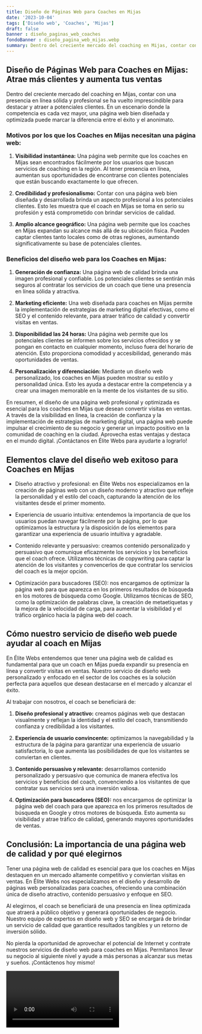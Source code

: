 ```yaml
---
title: Diseño de Páginas Web para Coaches en Mijas
date: '2023-10-04'
tags: ['Diseño web', 'Coaches', 'Mijas']
draft: false
banner : diseño_paginas_web_coaches
fondoBanner : diseño_pagina_web_mijas.webp
summary: Dentro del creciente mercado del coaching en Mijas, contar con una presencia en línea sólida y profesional se ha vuelto imprescindible para destacar y atraer a potenciales clientes. En un escenario donde la competencia es cada vez mayor, una página web bien diseñada y optimizada puede marcar la diferencia entre el éxito y el anonimato.
---
```


## Diseño de Páginas Web para Coaches en Mijas: Atrae más clientes y aumenta tus ventas

Dentro del creciente mercado del coaching en Mijas, contar con una presencia en línea sólida y profesional se ha vuelto imprescindible para destacar y atraer a potenciales clientes. En un escenario donde la competencia es cada vez mayor, una página web bien diseñada y optimizada puede marcar la diferencia entre el éxito y el anonimato.

### Motivos por los que los Coaches en Mijas necesitan una página web:

1. **Visibilidad instantánea:** Una página web permite que los coaches en Mijas sean encontrados fácilmente por los usuarios que buscan servicios de coaching en la región. Al tener presencia en línea, aumentan sus oportunidades de encontrarse con clientes potenciales que están buscando exactamente lo que ofrecen.

2. **Credibilidad y profesionalismo:** Contar con una página web bien diseñada y desarrollada brinda un aspecto profesional a los potenciales clientes. Esto les muestra que el coach en Mijas se toma en serio su profesión y está comprometido con brindar servicios de calidad.

3. **Amplio alcance geográfico:** Una página web permite que los coaches en Mijas expandan su alcance más allá de su ubicación física. Pueden captar clientes tanto locales como de otras regiones, aumentando significativamente su base de potenciales clientes.

### Beneficios del diseño web para los Coaches en Mijas:

1. **Generación de confianza:** Una página web de calidad brinda una imagen profesional y confiable. Los potenciales clientes se sentirán más seguros al contratar los servicios de un coach que tiene una presencia en línea sólida y atractiva.

2. **Marketing eficiente:** Una web diseñada para coaches en Mijas permite la implementación de estrategias de marketing digital efectivas, como el SEO y el contenido relevante, para atraer tráfico de calidad y convertir visitas en ventas.

3. **Disponibilidad las 24 horas:** Una página web permite que los potenciales clientes se informen sobre los servicios ofrecidos y se pongan en contacto en cualquier momento, incluso fuera del horario de atención. Esto proporciona comodidad y accesibilidad, generando más oportunidades de ventas.

4. **Personalización y diferenciación:** Mediante un diseño web personalizado, los coaches en Mijas pueden mostrar su estilo y personalidad única. Esto les ayuda a destacar entre la competencia y a crear una imagen memorable en la mente de los visitantes de su sitio.

En resumen, el diseño de una página web profesional y optimizada es esencial para los coaches en Mijas que desean convertir visitas en ventas. A través de la visibilidad en línea, la creación de confianza y la implementación de estrategias de marketing digital, una página web puede impulsar el crecimiento de su negocio y generar un impacto positivo en la comunidad de coaching en la ciudad. Aprovecha estas ventajas y destaca en el mundo digital. ¡Contáctanos en Élite Webs para ayudarte a lograrlo!

<GifSeo />

<Cta />

## Elementos clave del diseño web exitoso para Coaches en Mijas

- Diseño atractivo y profesional: en Élite Webs nos especializamos en la creación de páginas web con un diseño moderno y atractivo que refleje la personalidad y el estilo del coach, capturando la atención de los visitantes desde el primer momento.

- Experiencia de usuario intuitiva: entendemos la importancia de que los usuarios puedan navegar fácilmente por la página, por lo que optimizamos la estructura y la disposición de los elementos para garantizar una experiencia de usuario intuitiva y agradable.

- Contenido relevante y persuasivo: creamos contenido personalizado y persuasivo que comunique eficazmente los servicios y los beneficios que el coach ofrece. Utilizamos técnicas de copywriting para captar la atención de los visitantes y convencerlos de que contratar los servicios del coach es la mejor opción.

- Optimización para buscadores (SEO): nos encargamos de optimizar la página web para que aparezca en los primeros resultados de búsqueda en los motores de búsqueda como Google. Utilizamos técnicas de SEO, como la optimización de palabras clave, la creación de metaetiquetas y la mejora de la velocidad de carga, para aumentar la visibilidad y el tráfico orgánico hacia la página web del coach.

## Cómo nuestro servicio de diseño web puede ayudar al coach en Mijas

En Élite Webs entendemos que tener una página web de calidad es fundamental para que un coach en Mijas pueda expandir su presencia en línea y convertir visitas en ventas. Nuestro servicio de diseño web personalizado y enfocado en el sector de los coaches es la solución perfecta para aquellos que desean destacarse en el mercado y alcanzar el éxito.

Al trabajar con nosotros, el coach se beneficiará de:

1. **Diseño profesional y atractivo:** creamos páginas web que destacan visualmente y reflejan la identidad y el estilo del coach, transmitiendo confianza y credibilidad a los visitantes.

2. **Experiencia de usuario convincente:** optimizamos la navegabilidad y la estructura de la página para garantizar una experiencia de usuario satisfactoria, lo que aumenta las posibilidades de que los visitantes se conviertan en clientes.

3. **Contenido persuasivo y relevante:** desarrollamos contenido personalizado y persuasivo que comunica de manera efectiva los servicios y beneficios del coach, convenciendo a los visitantes de que contratar sus servicios será una inversión valiosa.

4. **Optimización para buscadores (SEO):** nos encargamos de optimizar la página web del coach para que aparezca en los primeros resultados de búsqueda en Google y otros motores de búsqueda. Esto aumenta su visibilidad y atrae tráfico de calidad, generando mayores oportunidades de ventas.

## Conclusión: La importancia de una página web de calidad y por qué elegirnos

Tener una página web de calidad es esencial para que los coaches en Mijas destaquen en un mercado altamente competitivo y conviertan visitas en ventas. En Élite Webs nos especializamos en el diseño y desarrollo de páginas web personalizadas para coaches, ofreciendo una combinación única de diseño atractivo, contenido persuasivo y enfoque en SEO.

Al elegirnos, el coach se beneficiará de una presencia en línea optimizada que atraerá a público objetivo y generará oportunidades de negocio. Nuestro equipo de expertos en diseño web y SEO se encargará de brindar un servicio de calidad que garantice resultados tangibles y un retorno de inversión sólido.

No pierda la oportunidad de aprovechar el potencial de Internet y contrate nuestros servicios de diseño web para coaches en Mijas. Permítanos llevar su negocio al siguiente nivel y ayude a más personas a alcanzar sus metas y sueños. ¡Contáctenos hoy mismo!

<Video />

<CtaBot job='Coaches' city='Mijas'/>

<Gmaps query='Mijas+españa+maps' />
